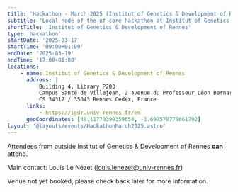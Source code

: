 ```yaml
---
title: 'Hackathon - March 2025 (Institut of Genetics & Development of Rennes)'
subtitle: 'Local node of the nf-core hackathon at Institut of Genetics & Development of Rennes, France'
shortTitle: 'Institut of Genetics & Development of Rennes'
type: 'hackathon'
startDate: '2025-03-17'
startTime: '09:00+01:00'
endDate: '2025-03-19'
endTime: '17:00+01:00'
locations:
    - name: Institut of Genetics & Development of Rennes
      address: |
          Building 4, Library P203
          Campus Santé de Villejean, 2 avenue du Professeur Léon Bernard
          CS 34317 / 35043 Rennes Cedex, France
      links:
          - https://igdr.univ-rennes.fr/en
      geoCoordinates: [48.11770399359654, -1.697578778661792]
layout: '@layouts/events/HackathonMarch2025.astro'
---
```


Attendees from outside Institut of Genetics & Development of Rennes **can** attend.

Main contact: Louis Le Nézet ([louis.lenezet@univ-rennes.fr](mailto:louis.lenezet@univ-rennes.fr))

Venue not yet booked, please check back later for more information.
